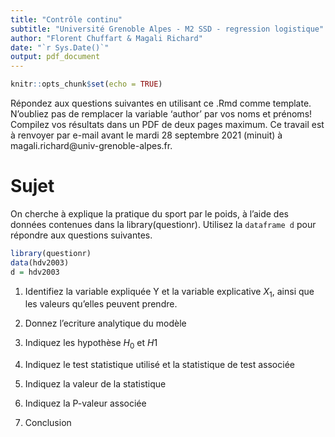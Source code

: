 ```yaml
---
title: "Contrôle continu"
subtitle: "Université Grenoble Alpes - M2 SSD - regression logistique"
author: "Florent Chuffart & Magali Richard"
date: "`r Sys.Date()`"
output: pdf_document
---
```


```r
knitr::opts_chunk$set(echo = TRUE)
```

Répondez aux questions suivantes en utilisant ce .Rmd comme template. N'oubliez pas de remplacer la variable 'author' par vos noms et prénoms! Compilez vos résultats dans un PDF de deux pages maximum. Ce travail est à renvoyer par e-mail avant le mardi 28 septembre 2021 (minuit) à magali.richard@univ-grenoble-alpes.fr.

# Sujet

On cherche à explique la pratique du sport par le poids, à l'aide des données contenues dans la library(questionr). Utilisez la `dataframe d` pour répondre aux questions suivantes.

```r
library(questionr)
data(hdv2003)
d = hdv2003
```


1. Identifiez la variable expliquée Y et la variable explicative $X_1$, ainsi que les valeurs qu’elles peuvent prendre.

2. Donnez l'ecriture analytique du modèle

3. Indiquez les hypothèse $H_0$ et $H1$

4. Indiquez le test statistique utilisé et la statistique de test associée

5. Indiquez la valeur de la statistique

6. Indiquez la P-valeur associée

7. Conclusion



